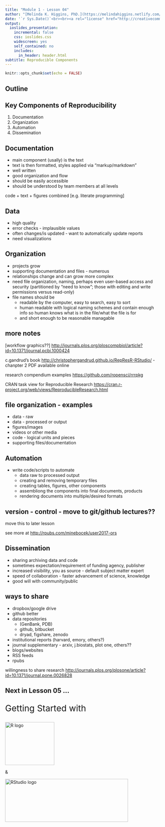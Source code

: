 ```yaml
---
title: "Module 1 - Lesson 04"
author: "[Melinda K. Higgins, PhD.](https://melindahiggins.netlify.com/)"
date: '`r Sys.Date()`<br><br><a rel="license" href="http://creativecommons.org/licenses/by-nc-sa/4.0/"><img alt="by-nc-sa-4.0-88x31.png" style="border-width:0" src="images/by-nc-sa-4.0-88x31.png" /></a>'
output: 
  ioslides_presentation:
    incremental: false
    css: ioslides.css
    widescreen: yes
    self_contained: no
    includes:
      in_header: header.html
subtitle: Reproducible Components
---
```


```r
knitr::opts_chunk$set(echo = FALSE)
```

## Outline



## Key Components of Reproducibility

1. Documentation
2. Organization
3. Automation
4. Dissemination

## Documentation

* main component (usally) is the text
* text is then formatted, styles applied via "markup/markdown"
* well written
* good organization and flow
* should be easily accessible
* should be understood by team members at all levels

code + text + figures combined [e.g. literate programming]

## Data

* high quality
* error checks - implausible values
* often changes/is updated - want to automatically update reports
* need visualizations

## Organization

* projects grow
* supporting documentation and files - numerous
* relationships change and can grow more complex
* need file organization, naming, perhaps even user-based access and security (partitioned by "need to know"; those with editing and write permissions versus read-only)
* file names should be 
    - readable by the computer, easy to search, easy to sort
    - human readable with logical naming schemes and contain enough info so human knows what is in the file/what the file is for
    - and short enough to be reasonable managable

## more notes

[workflow graphics??]
[http://journals.plos.org/ploscompbiol/article?id=10.1371/journal.pcbi.1000424](http://journals.plos.org/ploscompbiol/article?id=10.1371/journal.pcbi.1000424)

c.gandrud's book [http://christophergandrud.github.io/RepResR-RStudio/](http://christophergandrud.github.io/RepResR-RStudio/) - chanpter 2 PDF available online

research compendium examples [https://github.com/ropensci/rrrpkg](https://github.com/ropensci/rrrpkg)

CRAN task view for Reproducible Research [https://cran.r-project.org/web/views/ReproducibleResearch.html](https://cran.r-project.org/web/views/ReproducibleResearch.html)

## file organization - examples

* data - raw
* data - processed or output
* figures/images
* videos or other media
* code - logical units and pieces
* supporting files/documentation

## Automation

* write code/scripts to automate
    - data raw to processed output
    - creating and removing temporary files
    - creating tables, figures, other components
    - assembliong the components into final documents, products
    - rendering documents into multiple/desired formats
    
## version - control - move to git/github lectures??

move this to later lesson

see more at [http://rpubs.com/minebocek/user2017-ors](http://rpubs.com/minebocek/user2017-ors)

## Dissemination

* sharing archiving data and code
* sometimes expectation/requirement of funding agency, publisher
* increased visibility, you as source - default subject matter expert
* speed of collaboration - faster advancement of science, knowledge
* good will with community/public

## ways to share

* dropbox/google drive
* github better
* data repositories 
    - (GenBank, PDB)
    - github, bitbucket
    - dryad, figshare, zenodo
* institutional reports (harvard, emory, others?)
* journal supplementary - arxiv, j.biostats, plot one, others??
* blogs/websites
* RSS feeds
* rpubs


willingness to share research [http://journals.plos.org/plosone/article?id=10.1371/journal.pone.0026828](http://journals.plos.org/plosone/article?id=10.1371/journal.pone.0026828)

## Next in Lesson 05 ... {.flexbox .vcenter}

<div style="font-size:200%">
Getting Started with
</div>

<p>  </p>

<img src="images/Rlogo.png" alt="R logo" style="width:160px;height:140px;"> 

&

<img src="images/RStudio-Logo-Blue-Gradient.png" alt="RStudio logo" style="width:400px;height:140px;">


